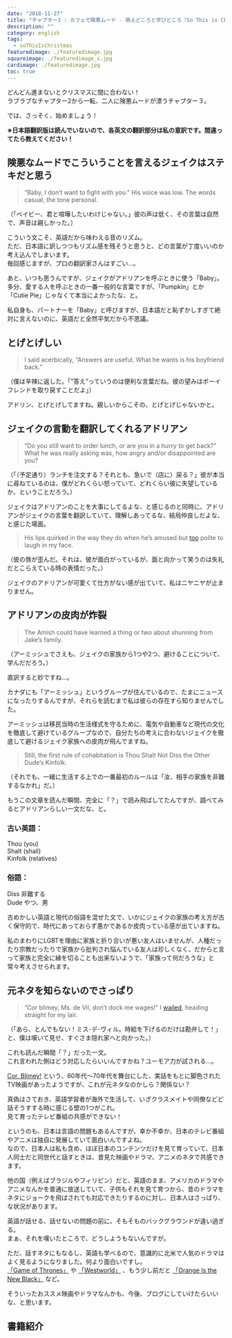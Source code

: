```yaml
---
date: "2018-11-27"
title: "チャプター3 : カフェで険悪ムード - 萌えどころと学びどころ『So This is Christmas/アドリアン･イングリッシュ(6)』"
description: ""
category: english
tags:
  - soThisIsChristmas
featuredimage: ./featuredimage.jpg
squareimage: ./featuredimage_s.jpg
cardimage: ./featuredimage.jpg
toc: true
---
```



どんどん進まないとクリスマスに間に合わない！  
ラブラブなチャプター2から一転、二人に険悪ムードが漂うチャプター３。

では、さっそく、始めましょう！

<SoThisIsChristmasIndex />

**※日本語翻訳版は読んでいないので、各英文の翻訳部分は私の意訳です。間違ってたら教えてください！**

## 険悪なムードでこういうことを言えるジェイクはステキだと思う

<Blockquote srcBook="soThisIsChristmas" lang="en" book>
“Baby, I don’t want to fight with you.” His voice was low. The words casual, the tone personal.
</Blockquote>

<p className="translation">（「ベイビー、君と喧嘩したいわけじゃない。」彼の声は低く、その言葉は自然で、声音は親しかった。）</p>

こういう文こそ、英語だから味わえる音のリズム。  
ただ、日本語に訳しつつもリズム感を残そうと思うと、どの言葉が丁度いいのか考え込んでしまいます。  
毎回感じますが、プロの翻訳家さんはすごい…。

あと、いつも思うんですが、ジェイクがアドリアンを呼ぶときに使う「Baby」。多分、愛する人を呼ぶときの一番一般的な言葉ですが、「Pumpkin」とか「Cutie Pie」じゃなくて本当によかったな、と。

私自身も、パートナーを「Baby」と呼びますが、日本語だと恥ずかしすぎて絶対に言えないのに、英語だと全然平気だから不思議。

## とげとげしい

<Blockquote srcBook="soThisIsChristmas" lang="en" book>
I said acerbically, “Answers are useful. What he wants is his boyfriend back.”
</Blockquote>

<p className="translation">（僕は辛辣に返した。「”答え”っていうのは便利な言葉だね。彼の望みはボーイフレンドを取り戻すことだよ」）</p>

<Vocabulary en="acerbically" ja="辛辣に" />

アドリン、とげとげしてますね。親しいからこその、とげとげじゃないかと。

## ジェイクの言動を翻訳してくれるアドリアン

<Blockquote srcBook="soThisIsChristmas" lang="en" book>
“Do you still want to order lunch, or are you in a hurry to get back?” What he was really asking was, how angry and/or disappointed are you?
</Blockquote>

<p className="translation">（「（予定通り）ランチを注文する？それとも、急いで（店に）戻る？」彼が本当に尋ねているのは、僕がどれくらい怒っていて、どれくらい彼に失望しているか、ということだろう。）</p>

ジェイクはアドリアンのことを大事にしてるよな、と感じるのと同時に、アドリアンがジェイクの言葉を翻訳していて、理解しあってるな、結局仲良しだよな、と感じた場面。

<Blockquote srcBook="soThisIsChristmas" lang="en" book>
His lips quirked in the way they do when he’s amused but <a href="/vocabulary/too/">too</a> polite to laugh in my face.
</Blockquote>

<p className="translation">（彼の唇が歪んだ。それは、彼が面白がっているが、面と向かって笑うのは失礼だとこらえている時の表情だった。）</p>

ジェイクのアドリアンが可愛くて仕方がない感が出ていて、私はニヤニヤが止まりません。

## アドリアンの皮肉が炸裂

<Blockquote srcBook="soThisIsChristmas" lang="en" book>
The Amish could have learned a thing or two about shunning from Jake’s family.
</Blockquote>

<p className="translation">（アーミッシュでさえも、ジェイクの家族から1つや2つ、避けることについて、学んだだろう。）</p>

直訳すると妙ですね...。

<Vocabulary en="shun" ja="避ける" />

カナダにも「アーミッシュ」というグループが住んでいるので、たまにニュースになったりするんですが、それらを読むまで私は彼らの存在すら知りませんでした。

アーミッシュは移民当時の生活様式を守るために、電気や自動車など現代の文化を徹底して避けているグループなので、自分たちの考えに合わないジェイクを徹底して避けるジェイク家族への皮肉が飛んでますね。

<Blockquote srcBook="soThisIsChristmas" lang="en" book>
Still, the first rule of cohabitation is Thou Shalt Not Diss the Other Dude’s Kinfolk.
</Blockquote>

<p className="translation">（それでも、一緒に生活する上での一番最初のルールは「汝、相手の家族を非難するなかれ」だ。）</p>

もうこの文章を読んだ瞬間、完全に「？」で読み飛ばしてたんですが、調べてみるとアドリアンらしい一文だな、と。

### 古い英語：

Thou (you)  
Shalt (shall)  
Kinfolk (relatives)

### 俗語：

Diss 非難する  
Dude やつ、男

古めかしい英語と現代の俗語を混ぜた文で、いかにジェイクの家族の考え方が古く保守的で、時代にあっておらず愚かであるか皮肉っている感が出ていますね。

私のまわりにLGBTを理由に家族と折り合いが悪い友人はいませんが、人種だったり宗教だったりで家族から批判され悩んでいる友人は珍しくなく、だからと言って家族と完全に縁を切ることも出来ないようで、「家族って何だろうな」と常々考えさせられます。

## 元ネタを知らないのでさっぱり

<Blockquote srcBook="soThisIsChristmas" lang="en" book>
“Cor blimey, Ms. de Vil, don’t dock me wages!” I <a href="/vocabulary/wail/">wailed</a>, heading straight for my lair.
</Blockquote>

<p className="translation">（「あら、とんでもない！ミス･デ･ヴィル。時給を下げるのだけは勘弁して！」と、僕は嘆いて見せ、すぐさま隠れ家へと向かった。）</p>

これも読んだ瞬間「？」だった一文。  
これ言われた側はどう対応したらいいんですかね？ユーモア力が試される…。

<Vocabulary en="Cor" ja="俗語、あら！、おや！" />

<Vocabulary en="blimey" ja="びっくり！、とんでもない！" />

<Vocabulary en="dock" ja="節約する、切り詰める、減らす" />

<Vocabulary en="wail" ja="嘆く、泣き叫ぶ" />

<Vocabulary en="lair" ja="巣、隠れ家" />

[Cor, Blimey!](https://www.imdb.com/title/tt0228157/) という、60年代～70年代を舞台にした、実話をもとに脚色されたTV映画があったようですが、これが元ネタなのかしら？関係ない？

真偽はさておき、英語学習者が海外で生活して、いざクラスメイトや同僚などど話そうすする時に感じる壁の1つがこれ。  
見て育ったテレビ番組の共感ができない！

というのも、日本は言語の問題もあるんですが、幸か不幸か、日本のテレビ番組やアニメは独自に発展していて面白いんですよね。  
なので、日本人は私も含め、ほぼ日本のコンテンツだけを見て育っていて、日本人同士だと同世代と話すときは、昔見た映画やドラマ、アニメのネタで共感できます。

他の国（例えばブラジルやフィリピン）だと、英語のまま、アメリカのドラマやアニメなんかを普通に放送していて、子供もそれを見て育つから、昔のドラマをネタにジョークを飛ばされても対応できたりするのに対し、日本人はさっぱり、な状況があります。

英語が話せる、話せないの問題の前に、そもそものバックグラウンドが違い過ぎる。  
まぁ、それを嘆いたところで、どうしようもないんですが。

ただ、話すネタにもなるし、英語も学べるので、意識的に北米で人気のドラマはよく見るようになりました。何より面白いですし。  
[「Game of Thrones」](https://www.hbo.com/game-of-thrones) や [「Westworld」](https://www.hbo.com/westworld) 、もう少し前だと [「Orange Is the New Black」](https://www.netflix.com/title/70242311) など。

そういったおススメ映画やドラマなんかも、今後、ブログにしていけたらいいな、と思います。

## 書籍紹介

<Amazon book="soThisIsChristmas" />

<SoThisIsChristmasIndex open />
